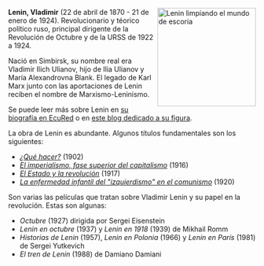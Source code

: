 <noinclude>{{header|1=Vladimir Lenin}}</noinclude>

<!--<a href="https://commons.wikimedia.org/wiki/File:%D0%9B%D1%96%D0%B4%D0%B5%D1%80_%D0%A0%D0%BE%D1%81%D1%96%D0%B9%D1%81%D1%8C%D0%BA%D0%BE%D1%97_%D0%BA%D0%BE%D0%BC%D1%83%D0%BD%D1%96%D1%81%D1%82%D0%B8%D1%87%D0%BD%D0%BE%D1%97_%D0%BF%D0%B0%D1%80%D1%82%D1%96%D1%97_%28%D0%B1%D1%96%D0%BB%D1%8C%D1%88%D0%BE%D0%B2%D0%B8%D0%BA%D1%96%D0%B2%29,_1918.png"><img src="../images/vladimir-lenin.jpg" width="200px" align="right" /></a>-->
<!--<img src="../images/lenin.gif" width="300px" align="right" />-->
<!--<img src="../images/lenin2.gif" width="300px" align="right" />-->
<img src="../images/lenin-cleaning.jpg" width="200px" align="right" alt="Lenin limpiando el mundo de escoria" />

'''Lenin, Vladimir''' (22 de abril de 1870 - 21 de enero de 1924). Revolucionario y téorico político ruso, principal dirigente de la Revolución de Octubre y de la URSS de 1922 a 1924.

Nació en Simbirsk, su nombre real era Vladimir Ilich Ulianov, hijo de Ilia Ulianov y María Alexandrovna Blank. El legado de Karl Marx junto con las aportaciones de Lenin reciben el nombre de Marxismo-Leninismo.

Se puede leer más sobre Lenin en <a href="http://www.ecured.cu/index.php/Vladimir_Ilich_Ulianov">su biografía en EcuRed</a> o en <a href="http://vlenin.blogspot.com.ar/">este blog dedicado a su figura</a>.

La obra de Lenin es abundante. Algunos títulos fundamentales son los siguientes:

<ul>
    <li>''[https://www.google.es/#safe=off&q=que+hacer+pdf ¿Qué hacer?]'' (1902)</li>
    <li>''[https://www.google.es/#safe=off&q=el+imperialismo+fase+superior+del+capitalismo+pdf El imperialismo, fase superior del capitalismo]'' (1916)</li>
    <li>''[https://www.google.es/#safe=off&q=el+estado+y+la+revolucion+pdf El Estado y la revolución]'' (1917)</li>
    <li>''[https://www.google.es/#safe=off&q=la+enfermedad+infantil+del+izquierdismo+en+el+comunismo+pdf La enfermedad infantil del "izquierdismo" en el comunismo]'' (1920)</li>
</ul>

Son varias las películas que tratan sobre Vladimir Lenin y su papel en la revolución. Estas son algunas:

<ul>
    <li>''Octubre'' (1927) dirigida por Sergei Eisenstein</li>
    <li>''Lenin en octubre'' (1937) y ''Lenin en 1918'' (1939) de Mikhail Romm</li>
    <li>''Historias de Lenin'' (1957), ''Lenin en Polonia'' (1966) y ''Lenin en París'' (1981) de Sergei Yutkevich</li>
    <li>''El tren de Lenin'' (1988) de Damiano Damiani</li>
</ul>

<!--
<table>
<tr>
    <td><iframe width="400" height="250" src="//www.youtube-nocookie.com/embed/3HWyK7bkGy4" frameborder="0" allowfullscreen></iframe></td>
</tr>
</table>
-->

<noinclude>{{footer}}</noinclude>
